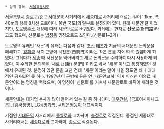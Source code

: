  * 상위 항목: [[서울특별시도]]

{{{+1 Saemunan-ro }}}

[[서울특별시]] [[종로구]]/[[중구]] [[서대문역]] 사거리에서 [[세종대로]] 사거리에 이르는 길이 1.1km, 폭 40m의 왕복 8차선 도로이다. [6번 국도]의 일부로 설정되어 있다. 원래 새문안'길'이었지만, [[도로명주소]] 개정에 따라 새문안로로 바뀌었다. 과거에는 한자로 '''신문로'''(新門路)라고도 했으며, 신문로는 [[법정동]] 명칭으로도 쓰인다.(신문로1~2가)

도로명의 유래인 '새문'의 유래는 다음과 같다. [[조선]] [[태조]]가 지금의 서대문인 돈의문을 폐쇄하고, [[경희궁]] 서쪽 근방에 서전문(西箭門)이라는 작은 문을 지어 따로 출입하게 하였다. 그러다가 [[세종대왕|세종]] 때 서전문을 막아버리고 새로 돈의문을 수리하여 다시 사용하게 되었다. 이 수리한 돈의문을 '새로 낸(新) 문(門)'이라고 해서 '새문'이라고 통칭하였던 것에서 유래된 것. 분명히 있던 문을 고친 건데, '새문'이라는 말이 나올 정도면 꽤나 대대적인 공사였던 듯 하다. 1887년 이 근방에 문을 연 '새문안교회' 역시 이러한 이유로 새문안이라는 명칭을 택했으며, 이 명칭이 '신문로'를 거쳐서 새문안로로 바뀌어 내려온 것이다.

새문안로는 대기업 본사가 많이 들어서 있는 길 중 하나이다. [[대우건설]], [금호아시아나그룹], [흥국생명], [[LG생명과학]], [[씨티은행]]등이 대표적이다.

기점인 [[서대문역]] 사거리에서 [[통일로]]와 교차하며, [[충정로]]로 직결된다. 종점인 세종대로 사거리에서는 [[세종대로]]와 교차하며, [[종로(서울)|종로]]로 직결된다.
